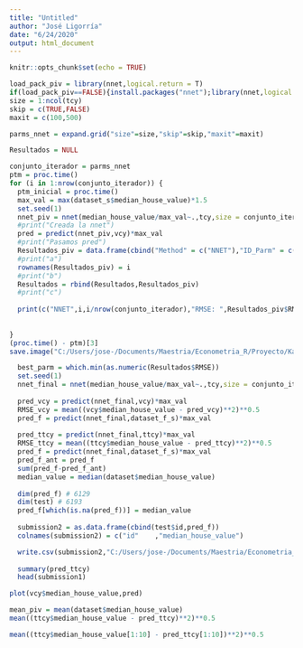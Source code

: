 ```yaml
---
title: "Untitled"
author: "José Ligorría"
date: "6/24/2020"
output: html_document
---
```


```r
knitr::opts_chunk$set(echo = TRUE)
```

```r
load_pack_piv = library(nnet,logical.return = T)
if(load_pack_piv==FALSE){install.packages("nnet");library(nnet,logical.return = T)}
size = 1:ncol(tcy)
skip = c(TRUE,FALSE)
maxit = c(100,500)

parms_nnet = expand.grid("size"=size,"skip"=skip,"maxit"=maxit)


```

```r
Resultados = NULL 

conjunto_iterador = parms_nnet
ptm = proc.time()
for (i in 1:nrow(conjunto_iterador)) {
  ptm_inicial = proc.time()
  max_val = max(dataset_s$median_house_value)*1.5
  set.seed(1)
  nnet_piv = nnet(median_house_value/max_val~.,tcy,size = conjunto_iterador$size[i],skip = conjunto_iterador$skip[i], maxit = conjunto_iterador$maxit[i])
  #print("Creada la nnet")
  pred = predict(nnet_piv,vcy)*max_val
  #print("Pasamos pred")
  Resultados_piv = data.frame(cbind("Method" = c("NNET"),"ID_Parm" = c(i),"RMSE"=mean((vcy$median_house_value - pred)**2)**0.5,"Tiempo" = (proc.time() - ptm_inicial)[3]),stringsAsFactors=F)
  #print("a")
  rownames(Resultados_piv) = i
  #print("b")
  Resultados = rbind(Resultados,Resultados_piv)
  #print("c")
  
  print(c("NNET",i,i/nrow(conjunto_iterador),"RMSE: ",Resultados_piv$RMSE,"  min RMSE: ",min(as.numeric(Resultados$RMSE)),"  Tiempo: ",Resultados_piv$Tiempo, "  Aproximado restante: ",(nrow(conjunto_iterador)-i)*mean(as.numeric(Resultados$Tiempo))  ))
  
  
}
(proc.time() - ptm)[3]
save.image("C:/Users/jose-/Documents/Maestria/Econometria_R/Proyecto/Kaggle_EconometicsR/Envs/NNET_1.RData")
```

```r
  best_parm = which.min(as.numeric(Resultados$RMSE))
  set.seed(1)
  nnet_final = nnet(median_house_value/max_val~.,tcy,size = conjunto_iterador$size[best_parm],skip = conjunto_iterador$skip[best_parm], maxit = conjunto_iterador$maxit[best_parm])
  
  pred_vcy = predict(nnet_final,vcy)*max_val
  RMSE_vcy = mean((vcy$median_house_value - pred_vcy)**2)**0.5
  pred_f = predict(nnet_final,dataset_f_s)*max_val
  
  pred_ttcy = predict(nnet_final,ttcy)*max_val
  RMSE_ttcy = mean((ttcy$median_house_value - pred_ttcy)**2)**0.5
  pred_f = predict(nnet_final,dataset_f_s)*max_val
  pred_f_ant = pred_f
  sum(pred_f-pred_f_ant)
  median_value = median(dataset$median_house_value)
  
  dim(pred_f) # 6129    
  dim(test) # 6193   
  pred_f[which(is.na(pred_f))] = median_value
  
  submission2 = as.data.frame(cbind(test$id,pred_f))
  colnames(submission2) = c("id"	,"median_house_value")

  write.csv(submission2,"C:/Users/jose-/Documents/Maestria/Econometria_R/Proyecto/Kaggle_EconometicsR/submission2_20200624.csv",row.names = F)
  
  summary(pred_ttcy)
  head(submission1)
```


```r
plot(vcy$median_house_value,pred)
```



```r
mean_piv = mean(dataset$median_house_value)
mean((ttcy$median_house_value - pred_ttcy)**2)**0.5

mean((ttcy$median_house_value[1:10] - pred_ttcy[1:10])**2)**0.5
```


